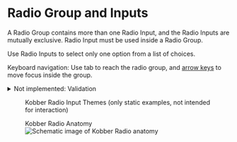 

<Meta of={RadioStories} />

# Radio Group and Inputs

A Radio Group contains more than one Radio Input, and the Radio Inputs are mutually exclusive. Radio Input must be used inside a Radio Group.

Use Radio Inputs to select only one option from a list of choices.

Keyboard navigation: Use tab to reach the radio group, and <a href="https://www.w3.org/WAI/ARIA/apg/practices/keyboard-interface/#:~:text=A%20primary%20keyboard,multiple%20focusable%20elements.">arrow keys</a> to move focus inside the group.

<details>
  <summary>Not implemented: Validation</summary>
  <ul>
    <li>Reason: No use cases yet.</li>
    <li>
      Initial thoughts: Validation requires an amount of logic that should work similarly across groups of input
      elements. Is that amount of logic necessary to duplicate in react version?
    </li>
  </ul>
</details>

<figure>
  <figcaption>Kobber Radio Input Themes (only static examples, not intended for interaction)</figcaption>
  <Story of={RadioStories.Themes} />
</figure>

<figure>
  <figcaption>Kobber Radio Anatomy</figcaption>
  <img src="images/kobber-radio-anatomy.jpg" alt="Schematic image of Kobber Radio anatomy" />
</figure>
